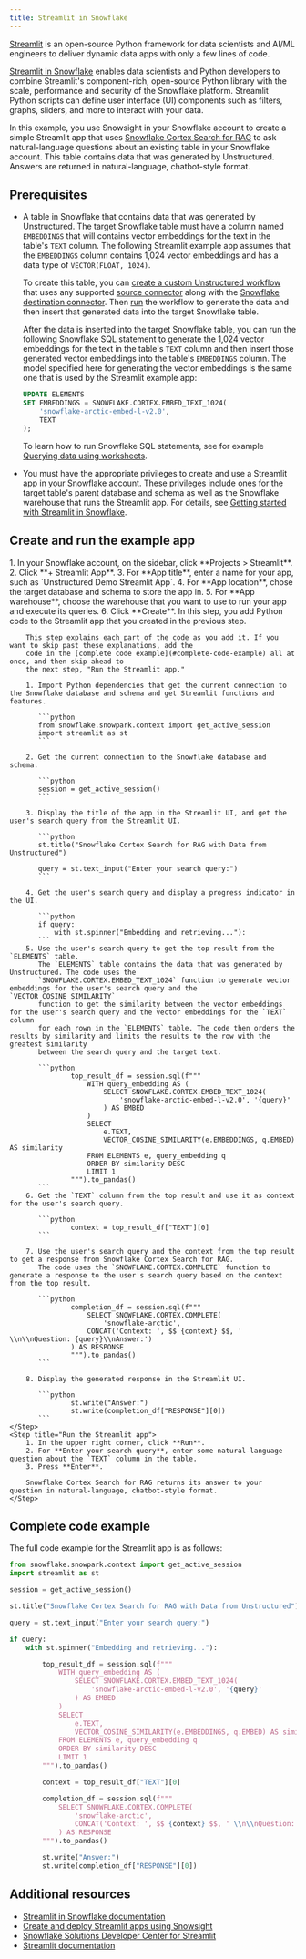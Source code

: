 ```yaml
---
title: Streamlit in Snowflake
---
```


[Streamlit](https://streamlit.io/) is an open-source Python framework for data scientists and AI/ML engineers to 
deliver dynamic data apps with only a few lines of code.

[Streamlit in Snowflake](https://www.snowflake.com/en/product/features/streamlit-in-snowflake/) enables data scientists 
and Python developers to combine Streamlit's component-rich, open-source Python library with the scale, performance and 
security of the Snowflake platform. Streamlit Python scripts can define user interface (UI) components such as 
filters, graphs, sliders, and more to interact with your data.

In this example, you use Snowsight in your Snowflake account to create a simple Streamlit app that uses 
[Snowflake Cortex Search for RAG](https://docs.snowflake.com/user-guide/snowflake-cortex/cortex-search/cortex-search-overview) 
to ask natural-language questions about an existing table in your Snowflake account. This table 
contains data that was generated by Unstructured. Answers are returned in natural-language, 
chatbot-style format.

## Prerequisites

- A table in Snowflake that contains data that was generated by Unstructured. The 
  target Snowflake table must have a column named `EMBEDDINGS` that will contains vector embeddings for the text in the table's `TEXT` column. 
  The following Streamlit example app assumes that the `EMBEDDINGS` column contains 1,024 vector embeddings and has a data type of `VECTOR(FLOAT, 1024)`.

  To create this table, you can [create a custom Unstructured workflow](/ui/workflows#create-a-custom-workflow) 
  that uses any supported [source connector](/ui/sources/overview) along with the 
  [Snowflake destination connector](/ui/destinations/snowflake). Then 
  [run](/ui/workflows#edit%2C-delete%2C-or-run-a-workflow) the workflow to 
  generate the data and then insert that generated data into the target Snowflake table.

  After the data is inserted into the target Snowflake table, you can run the following Snowflake SQL statement to 
  generate the 1,024 vector embeddings for the text in the table's `TEXT` column and then insert those generated vector 
  embeddings into the table's `EMBEDDINGS` column. The model specified here for generating the vector embeddings is the 
  same one that is used by the Streamlit example app:

  ```sql
  UPDATE ELEMENTS
  SET EMBEDDINGS = SNOWFLAKE.CORTEX.EMBED_TEXT_1024(
      'snowflake-arctic-embed-l-v2.0', 
      TEXT
  );
  ```

  To learn how to run Snowflake SQL statements, see for example 
  [Querying data using worksheets](https://docs.snowflake.com/user-guide/ui-snowsight-query).

- You must have the appropriate privileges to create and use a Streamlit app in your Snowflake account. These 
  privileges include ones for the target table's parent database and schema as well as the Snowflake warehouse that 
  runs the Streamlit app. For details, see 
  [Getting started with Streamlit in Snowflake](https://docs.snowflake.com/developer-guide/streamlit/getting-started).

## Create and run the example app

<Steps>
    <Step title="Create the Streamlit app">
        1. In your Snowflake account, on the sidebar, click **Projects > Streamlit**.
        2. Click **+ Streamlit App**.
        3. For **App title**, enter a name for your app, such as `Unstructured Demo Streamlit App`.
        4. For **App location**, chose the target database and schema to store the app in.
        5. For **App warehouse**, choose the warehouse that you want to use to run your app and execute its queries.
        6. Click **Create**.
    </Step>
    <Step title="Add code to the Streamlit app">
        In this step, you add Python code to the Streamlit app that you created in the previous step. 

        This step explains each part of the code as you add it. If you want to skip past these explanations, add the 
        code in the [complete code example](#complete-code-example) all at once, and then skip ahead to 
        the next step, "Run the Streamlit app."

        1. Import Python dependencies that get the current connection to the Snowflake database and schema and get Streamlit functions and features. 

           ```python
           from snowflake.snowpark.context import get_active_session
           import streamlit as st
           ```

        2. Get the current connection to the Snowflake database and schema. 

           ```python
           session = get_active_session() 
           ```

        3. Display the title of the app in the Streamlit UI, and get the user's search query from the Streamlit UI. 

           ```python
           st.title("Snowflake Cortex Search for RAG with Data from Unstructured")

           query = st.text_input("Enter your search query:")
           ```
        
        4. Get the user's search query and display a progress indicator in the UI.

           ```python
           if query:
               with st.spinner("Embedding and retrieving..."):
           ```     
        5. Use the user's search query to get the top result from the `ELEMENTS` table. 
           The `ELEMENTS` table contains the data that was generated by Unstructured. The code uses the
           `SNOWFLAKE.CORTEX.EMBED_TEXT_1024` function to generate vector embeddings for the user's search query and the `VECTOR_COSINE_SIMILARITY`
           function to get the similarity between the vector embeddings for the user's search query and the vector embeddings for the `TEXT` column 
           for each rown in the `ELEMENTS` table. The code then orders the results by similarity and limits the results to the row with the greatest similarity
           between the search query and the target text.
    
           ```python
                   top_result_df = session.sql(f"""
                       WITH query_embedding AS (
                           SELECT SNOWFLAKE.CORTEX.EMBED_TEXT_1024(
                               'snowflake-arctic-embed-l-v2.0', '{query}'
                           ) AS EMBED
                       )
                       SELECT 
                           e.TEXT,
                           VECTOR_COSINE_SIMILARITY(e.EMBEDDINGS, q.EMBED) AS similarity
                       FROM ELEMENTS e, query_embedding q
                       ORDER BY similarity DESC
                       LIMIT 1
                   """).to_pandas()
           ```
        6. Get the `TEXT` column from the top result and use it as context for the user's search query. 

           ```python
                   context = top_result_df["TEXT"][0]
           ```

        7. Use the user's search query and the context from the top result to get a response from Snowflake Cortex Search for RAG.
           The code uses the `SNOWFLAKE.CORTEX.COMPLETE` function to generate a response to the user's search query based on the context from the top result.

           ```python
                   completion_df = session.sql(f"""
                       SELECT SNOWFLAKE.CORTEX.COMPLETE(
                           'snowflake-arctic',
                       CONCAT('Context: ', $$ {context} $$, ' \\n\\nQuestion: {query}\\nAnswer:')
                   ) AS RESPONSE
                   """).to_pandas()
           ```

        8. Display the generated response in the Streamlit UI.

           ```python
                   st.write("Answer:")
                   st.write(completion_df["RESPONSE"][0])
           ```
    </Step>
    <Step title="Run the Streamlit app">
        1. In the upper right corner, click **Run**.
        2. For **Enter your search query**, enter some natural-language question about the `TEXT` column in the table.
        3. Press **Enter**.
        
        Snowflake Cortex Search for RAG returns its answer to your question in natural-language, chatbot-style format.
    </Step>
</Steps>

## Complete code example

The full code example for the Streamlit app is as follows:

```python
from snowflake.snowpark.context import get_active_session
import streamlit as st

session = get_active_session()

st.title("Snowflake Cortex Search for RAG with Data from Unstructured")

query = st.text_input("Enter your search query:")

if query:
    with st.spinner("Embedding and retrieving..."):

        top_result_df = session.sql(f"""
            WITH query_embedding AS (
                SELECT SNOWFLAKE.CORTEX.EMBED_TEXT_1024(
                    'snowflake-arctic-embed-l-v2.0', '{query}'
                ) AS EMBED
            )
            SELECT 
                e.TEXT,
                VECTOR_COSINE_SIMILARITY(e.EMBEDDINGS, q.EMBED) AS similarity
            FROM ELEMENTS e, query_embedding q
            ORDER BY similarity DESC
            LIMIT 1
        """).to_pandas()

        context = top_result_df["TEXT"][0]

        completion_df = session.sql(f"""
            SELECT SNOWFLAKE.CORTEX.COMPLETE(
                'snowflake-arctic',
                CONCAT('Context: ', $$ {context} $$, ' \\n\\nQuestion: {query}\\nAnswer:')
            ) AS RESPONSE
        """).to_pandas()

        st.write("Answer:")
        st.write(completion_df["RESPONSE"][0])
```

## Additional resources

- [Streamlit in Snowflake documentation](https://docs.snowflake.com/developer-guide/streamlit/about-streamlit)
- [Create and deploy Streamlit apps using Snowsight](https://docs.snowflake.com/developer-guide/streamlit/create-streamlit-ui)
- [Snowflake Solutions Developer Center for Streamlit](https://www.snowflake.com/en/developers/solutions-center/?tags=technology%2Fstreamlit)
- [Streamlit documentation](https://docs.streamlit.io/)

